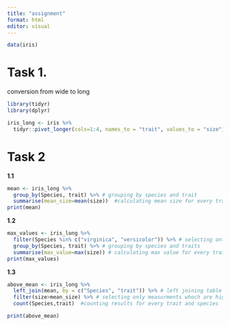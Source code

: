 ```yaml
---
title: "assignment"
format: html
editor: visual
---
```


```r
data(iris)

```

# **Task 1.**

conversion from wide to long

```r
library(tidyr)
library(dplyr)

iris_long <- iris %>% 
  tidyr::pivot_longer(cols=1:4, names_to = "trait", values_to = "size") 
```

# Task 2

**1.1**

```r

mean <- iris_long %>%
  group_by(Species, trait) %>% # grouping by species and trait
  summarise(mean_size=mean(size))  #calculating mean size for every trait for every species
print(mean)

```

**1.2**

```r
max_values <- iris_long %>%
  filter(Species %in% c("virginica", "versicolor")) %>% # selecting only virginica and versicolor species
  group_by(Species, trait) %>% # grouping by species and traits
  summarise(max_value=max(size)) # calculating max value for every trait and species
print(max_values)

```

**1.3**

```r

above_mean <- iris_long %>%
  left_join(mean, by = c("Species", "trait")) %>% # left joining table with mean sizes
  filter(size>mean_size) %>% # selecting only measurments whoch are higher than mean
  count(Species,trait)  #counting results for every trait and species

print(above_mean)


```
